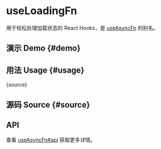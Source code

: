 # useLoadingFn


<HooksType category="Utilities" />

用于轻松处理加载状态的 React Hooks，是 [useAsyncFn](/reference/use-async-fn) 的别名。


## 演示 Demo \{#demo}


<App />

## 用法 Usage \{#usage}


<RawCode>{source}</RawCode>

## 源码 Source \{#source}


<Source />

## API

查看 [useAsyncFn#api](/reference/use-async-fn/#api) 获取更多详情。
